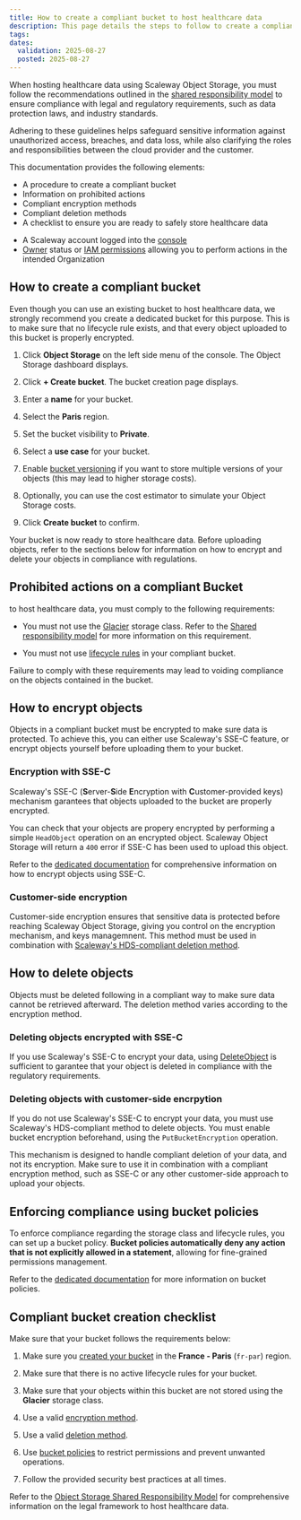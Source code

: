 ```yaml
---
title: How to create a compliant bucket to host healthcare data
description: This page details the steps to follow to create a compliant bucket using Scaleway Object Storage to host healthcare data
tags: 
dates:
  validation: 2025-08-27
  posted: 2025-08-27
---
```


When hosting healthcare data using Scaleway Object Storage, you must follow the recommendations outlined in the [shared responsibility model](/object-storage/reference-content/) to ensure compliance with legal and regulatory requirements, such as data protection laws, and industry standards.

Adhering to these guidelines helps safeguard sensitive information against unauthorized access, breaches, and data loss, while also clarifying the roles and responsibilities between the cloud provider and the customer.

This documentation provides the following elements:

- A procedure to create a compliant bucket
- Information on prohibited actions
- Compliant encryption methods
- Compliant deletion methods
- A checklist to ensure you are ready to safely store healthcare data

<Requirements />

- A Scaleway account logged into the [console](https://console.scaleway.com)
- [Owner](/iam/concepts/#owner) status or [IAM permissions](/iam/concepts/#permission) allowing you to perform actions in the intended Organization

## How to create a compliant bucket

Even though you can use an existing bucket to host healthcare data, we strongly recommend you create a dedicated bucket for this purpose. This is to make sure that no lifecycle rule exists, and that every object uploaded to this bucket is properly encrypted.

1. Click **Object Storage** on the left side menu of the console. The Object Storage dashboard displays.

2. Click **+ Create bucket**. The bucket creation page displays.

3. Enter a **name** for your bucket.

4. Select the **Paris** region.

5. Set the bucket visibility to **Private**.

6. Select a **use case** for your bucket.

7. Enable [bucket versioning](/object-storage/how-to/use-bucket-versioning/) if you want to store multiple versions of your objects (this may lead to higher storage costs).

8. Optionally, you can use the cost estimator to simulate your Object Storage costs.

9. Click **Create bucket** to confirm.

Your bucket is now ready to store healthcare data. Before uploading objects, refer to the sections below for information on how to encrypt and delete your objects in compliance with regulations.

## Prohibited actions on a compliant Bucket

to host healthcare data, you must comply to the following requirements:

- You must not use the [Glacier](/object-storage/concepts/#storage-classes) storage class. Refer to the [Shared responsibility model]() for more information on this requirement.

- You must not use [lifecycle rules](/object-storage/concepts/#lifecycle-configuration) in your compliant bucket.

<Message type="important">
Failure to comply with these requirements may lead to voiding compliance on the objects contained in the bucket.
</Message>

## How to encrypt objects

Objects in a compliant bucket must be encrypted to make sure data is protected. To achieve this, you can either use Scaleway's SSE-C feature, or encrypt objects yourself before uploading them to your bucket.

### Encryption with SSE-C

Scaleway's SSE-C (**S**erver-**S**ide **E**ncryption with **C**ustomer-provided keys) mechanism garantees that objects uploaded to the bucket are properly encrypted.

You can check that your objects are propery encrypted by performing a simple `HeadObject` operation on an encrypted object. Scaleway Object Storage will return a `400` error if SSE-C has been used to upload this object.

Refer to the [dedicated documentation](/object-storage/api-cli/enable-sse-c/) for comprehensive information on how to encrypt objects using SSE-C.

### Customer-side encryption

Customer-side encryption ensures that sensitive data is protected before reaching Scaleway Object Storage, giving you control on the encryption mechanism, and keys managemnent. This method must be used in combination with [Scaleway's HDS-compliant deletion method](#deleting-objects-with-customer-side-encryption).

## How to delete objects

Objects must be deleted following in a compliant way to make sure data cannot be retrieved afterward. The deletion method varies according to the encryption method.

### Deleting objects encrypted with SSE-C

If you use Scaleway's SSE-C to encrypt your data, using [DeleteObject](/object-storage/api-cli/object-operations/#deleteobject) is sufficient to garantee that your object is deleted in compliance with the regulatory requirements. 

### Deleting objects with customer-side encrpytion

If you do not use Scaleway's SSE-C to encrypt your data, you must use Scaleway's HDS-compliant method to delete objects. You must enable bucket encryption beforehand, using the `PutBucketEncryption` operation. 

<Message type="note">
This mechanism is designed to handle compliant deletion of your data, and not its encryption. Make sure to use it in combination with a compliant encryption method, such as SSE-C or any other customer-side approach to upload your objects.
</Message>

## Enforcing compliance using bucket policies

To enforce compliance regarding the storage class and lifecycle rules, you can set up a bucket policy. **Bucket policies automatically deny any action that is not explicitly allowed in a statement**, allowing for fine-grained permissions management.

Refer to the [dedicated documentation](/object-storage/api-cli/bucket-policy/) for more information on bucket policies.

## Compliant bucket creation checklist

Make sure that your bucket follows the requirements below:

1. Make sure you [created your bucket](#how-to-create-a-compliant-bucket) in the **France - Paris** (`fr-par`) region.

2. Make sure that there is no active lifecycle rules for your bucket.

3. Make sure that your objects within this bucket are not stored using the **Glacier** storage class.

4. Use a valid [encryption method](#how-to-encrypt-objects).

5. Use a valid [deletion method](#how-to-delete-objects).

6. Use [bucket policies](#enforcing-compliance-using-bucket-policies) to restrict permissions and prevent unwanted operations.

7. Follow the provided security best practices at all times.

Refer to the [Object Storage Shared Responsibility Model]() for comprehensive information on the legal framework to host healthcare data.
